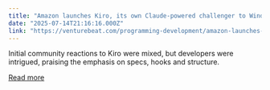```yaml
---
title: "Amazon launches Kiro, its own Claude-powered challenger to Windsurf and Codex"
date: "2025-07-14T21:16:16.000Z"
link: "https://venturebeat.com/programming-development/amazon-launches-kiro-its-own-claude-powered-challenger-to-windsurf-and-codex/"
---
```


Initial community reactions to Kiro were mixed, but developers were intrigued, praising the emphasis on specs, hooks and structure.

[Read more](https://venturebeat.com/programming-development/amazon-launches-kiro-its-own-claude-powered-challenger-to-windsurf-and-codex/)
